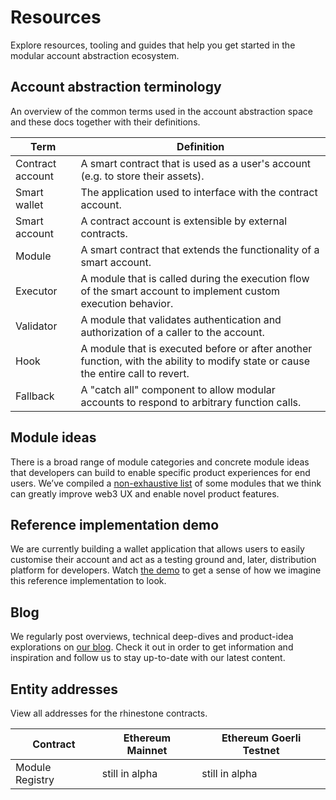 # Resources

Explore resources, tooling and guides that help you get started in the modular account abstraction ecosystem.

## Account abstraction terminology

An overview of the common terms used in the account abstraction space and these docs together with their definitions.

<table>
	<thead>
		<tr>
			<th>Term</th>
			<th>Definition</th>
		</tr>
	</thead>
	<tbody>
		<tr>
			<td className="align-middle">Contract account</td>
			<td className="align-middle">
				A smart contract that is used as a user's account (e.g. to store their assets).
			</td>
		</tr>
		<tr>
			<td className="align-middle">Smart wallet</td>
			<td className="align-middle">The application used to interface with the contract account.</td>
		</tr>
		<tr>
			<td className="align-middle">Smart account</td>
			<td className="align-middle">A contract account is extensible by external contracts.</td>
		</tr>
		<tr>
			<td className="align-middle">Module</td>
			<td className="align-middle">A smart contract that extends the functionality of a smart account.</td>
		</tr>
		<tr>
			<td className="align-middle">Executor</td>
			<td className="align-middle">
				A module that is called during the execution flow of the smart account to implement custom execution
				behavior.
			</td>
		</tr>
		<tr>
			<td className="align-middle">Validator</td>
			<td className="align-middle">
				A module that validates authentication and authorization of a caller to the account.
			</td>
		</tr>
		<tr>
			<td className="align-middle">Hook</td>
			<td className="align-middle">
				A module that is executed before or after another function, with the ability to modify state or cause
				the entire call to revert.
			</td>
		</tr>
		<tr>
			<td className="align-middle">Fallback</td>
			<td className="align-middle">
				A "catch all" component to allow modular accounts to respond to arbitrary function calls.
			</td>
		</tr>
	</tbody>
</table>

## Module ideas

There is a broad range of module categories and concrete module ideas that developers can build to enable specific product experiences for end users. We’ve compiled a [non-exhaustive list](https://rhinestone.notion.site/Module-ideas-for-product-inspo-338100a2c99540f490472b8aa839da11) of some modules that we think can greatly improve web3 UX and enable novel product features.

## Reference implementation demo

We are currently building a wallet application that allows users to easily customise their account and act as a testing ground and, later, distribution platform for developers. Watch [the demo](https://rhinestone.wtf/demo) to get a sense of how we imagine this reference implementation to look.

## Blog

We regularly post overviews, technical deep-dives and product-idea explorations on [our blog](https://blog.rhinestone.wtf). Check it out in order to get information and inspiration and follow us to stay up-to-date with our latest content.

## Entity addresses

View all addresses for the rhinestone contracts.

<Tabs>
	<TabItem label="Ethereum">
		<table>
			<thead>
				<tr>
					<th>Contract</th>
					<th>Ethereum Mainnet</th>
					<th>Ethereum Goerli Testnet</th>
				</tr>
			</thead>
			<tbody>
				<tr>
					<td className="align-middle">Module Registry</td>
					<td className="align-middle">still in alpha</td>
					<td className="align-middle">still in alpha</td>
				</tr>
			</tbody>
		</table>
	</TabItem>
</Tabs>

[comment]: <Resources />
